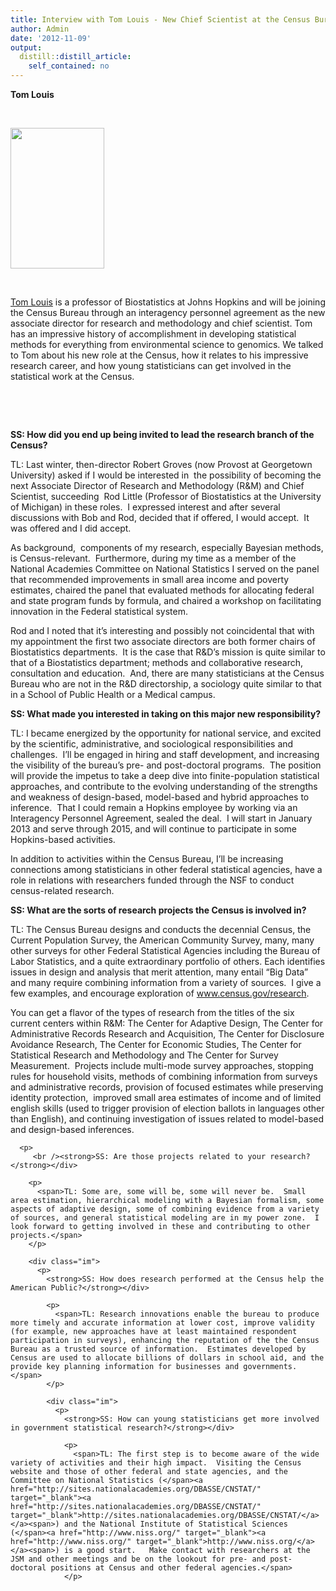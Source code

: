 ```yaml
---
title: Interview with Tom Louis - New Chief Scientist at the Census Bureau
author: Admin
date: '2012-11-09'
output:
  distill::distill_article:
    self_contained: no
---
```


<div class="im">
  <strong>Tom Louis</strong>
</div>

<div class="im">
  <strong><br /></strong>
</div>

<div class="im">
  <strong><img height="225" src="http://biostat.jhsph.edu/~jleek/tom.jpg" width="150" /></strong>
</div>

<div class="im">
  <strong><br /></strong>
</div>

<div class="im">
  <a href="http://www.biostat.jhsph.edu/~tlouis/" target="_blank">Tom Louis</a> is a professor of Biostatistics at Johns Hopkins and will be joining the Census Bureau through an <span>interagency personnel agreement as the new associate director for research and methodology and chief scientist.</span><span> Tom has an impressive history of accomplishment in developing statistical methods for everything from environmental science to genomics. We talked to Tom about his new role at the Census, how it relates to his impressive research career, and how young statisticians can get involved in the statistical work at the Census. </span>
</div>

<div class="im">
  <strong><br /></strong>
</div>

<div class="im">
  <strong><br /></strong>
</div>

<div class="im">
  <strong>SS: How did you end up being invited to lead the research branch of the Census?</strong>
</div>

<span>TL: Last winter, then-director Robert Groves (now Provost at Georgetown University) asked if I would be interested in  the possibility of becoming the next Associate Director of Research and Methodology (R&M) and Chief Scientist, succeeding  Rod Little (Professor of Biostatistics at the University of Michigan) in these roles.  I expressed interest and after several discussions with Bob and Rod, decided that if offered, I would accept.  It was offered and I did accept.  </span>

<span>As background,  components of my research, especially Bayesian methods, is Census-relevant.  Furthermore, during my time as a member of the National Academies Committee on National Statistics I served on the panel that recommended improvements in small area income and poverty estimates, chaired the panel that evaluated methods for allocating federal and state program funds by formula, and chaired a workshop on facilitating innovation in the Federal statistical system.</span>

<span>Rod and I noted that it&#8217;s interesting and possibly not coincidental that with my appointment the first two associate directors are both former chairs of Biostatistics departments.  It is the case that R&D&#8217;s mission is quite similar to that of a Biostatistics department; methods and collaborative research, consultation and education.  And, there are many statisticians at the Census Bureau who are not in the R&D directorship, a sociology quite similar to that in a School of Public Health or a Medical campus. </span>

<div class="im">
  <strong>SS: What made you interested in taking on this major new responsibility?</strong>
</div>

<span>TL: I became energized by the opportunity for national service, and excited by the scientific, administrative, and sociological responsibilities and challenges.  I&#8217;ll be engaged in hiring and staff development, and increasing the visibility of the bureau&#8217;s pre- and post-doctoral programs.  The position will provide the impetus to take a deep dive into finite-population statistical approaches, and contribute to the evolving understanding of the strengths and weakness of design-based, model-based and hybrid approaches to inference.  That I could remain a Hopkins employee by working via an Interagency Personnel Agreement, sealed the deal.  I will start in January 2013 and serve through 2015, and will continue to participate in some Hopkins-based activities.</span>

<span>In addition to activities within the Census Bureau, I&#8217;ll be increasing connections among statisticians in other federal statistical agencies, have a role in relations with researchers funded through the NSF to conduct census-related research.</span>

<div class="im">
  <p>
    <strong>SS: What are the sorts of research projects the Census is involved in? </strong></div> 
    
    <p>
      <span>TL: The Census Bureau designs and conducts the decennial Census, the Current Population Survey, the American Community Survey, many, many other surveys for other Federal Statistical Agencies including the Bureau of Labor Statistics, and a quite extraordinary portfolio of others. Each identifies issues in design and analysis that merit attention, many entail &#8220;Big Data&#8221; and many require combining information from a variety of sources.  I give a few examples, and encourage exploration of </span><a href="http://www.census.gov/research" target="_blank"><a href="http://www.census.gov/research" target="_blank">www.census.gov/research</a></a><span>.</span>
    </p>
    
    <p>
      <span>You can get a flavor of the types of research from the titles of the six current centers within R&M: The Center for Adaptive Design, The Center for Administrative Records Research and Acquisition, The Center for Disclosure Avoidance Research, The Center for Economic Studies, The Center for Statistical Research and Methodology and The Center for Survey Measurement.  Projects include multi-mode survey approaches, stopping rules for household visits, methods of combining information from surveys and administrative records, provision of focused estimates while preserving identity protection,  improved small area estimates of income and of limited english skills (used to trigger provision of election ballots in languages other than English), and continuing investigation of issues related to model-based and design-based inferences.</span>
    </p>
    
    <div class="im">
      <p>
         <br /><strong>SS: Are those projects related to your research?</strong></div> 
        
        <p>
          <span>TL: Some are, some will be, some will never be.  Small area estimation, hierarchical modeling with a Bayesian formalism, some aspects of adaptive design, some of combining evidence from a variety of sources, and general statistical modeling are in my power zone.  I look forward to getting involved in these and contributing to other projects.</span>
        </p>
        
        <div class="im">
          <p>
            <strong>SS: How does research performed at the Census help the American Public?</strong></div> 
            
            <p>
              <span>TL: Research innovations enable the bureau to produce more timely and accurate information at lower cost, improve validity (for example, new approaches have at least maintained respondent participation in surveys), enhancing the reputation of the the Census Bureau as a trusted source of information.  Estimates developed by Census are used to allocate billions of dollars in school aid, and the provide key planning information for businesses and governments.</span>
            </p>
            
            <div class="im">
              <p>
                <strong>SS: How can young statisticians get more involved in government statistical research?</strong></div> 
                
                <p>
                  <span>TL: The first step is to become aware of the wide variety of activities and their high impact.  Visiting the Census website and those of other federal and state agencies, and the Committee on National Statistics (</span><a href="http://sites.nationalacademies.org/DBASSE/CNSTAT/" target="_blank"><a href="http://sites.nationalacademies.org/DBASSE/CNSTAT/" target="_blank">http://sites.nationalacademies.org/DBASSE/CNSTAT/</a></a><span>) and the National Institute of Statistical Sciences (</span><a href="http://www.niss.org/" target="_blank"><a href="http://www.niss.org/" target="_blank">http://www.niss.org/</a></a><span>) is a good start.   Make contact with researchers at the JSM and other meetings and be on the lookout for pre- and post-doctoral positions at Census and other federal agencies.</span>
                </p>
